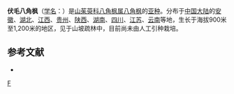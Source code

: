 {{Infraspeciesbox
| genus = Alangium
| species link = 八角枫
| species = chinense
| varietas = strigosum
| authority = Fang
}}

'''伏毛八角枫'''（[[学名|学名]]：{{lang|la|''Alangium chinense'' subsp. ''strigosum''}}）是[[山茱萸科|山茱萸科]][[八角枫属|八角枫属]][[八角枫|八角枫]]的[[亚种|亚种]]。分布于[[中国大陆|中国大陆]]的[[安徽|安徽]]、[[湖北|湖北]]、[[江西|江西]]、[[贵州|贵州]]、[[陕西|陕西]]、[[湖南|湖南]]、[[四川|四川]]、[[江苏|江苏]]、[[云南|云南]]等地，生长于海拔900米至1,200米的地区，见于山坡疏林中，目前尚未由人工引种栽培。

== 参考文献 ==
<div class="references-small">
* {{cite web| url =http://www.bioinfo.cn/db05/KmzwSpecies.php?action=view&id=29453| title =伏毛八角枫（亚种）| work =《中国高等植物数据库全库》| publisher =中国科学院微生物研究所| author =昆明植物研究所| accessdate =2009-02-26| deadurl =yes| archiveurl =https://web.archive.org/web/20160305100026/http://www.bioinfo.cn/db05/KmzwSpecies.php?action=view&id=29453| archivedate =2016-03-05}}
</div>
{{Taxonbar}}

[[Category:八角枫属|F]]